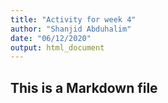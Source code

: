 ```yaml
---
title: "Activity for week 4"
author: "Shanjid Abduhalim"
date: "06/12/2020"
output: html_document
---
```


## This is a Markdown file